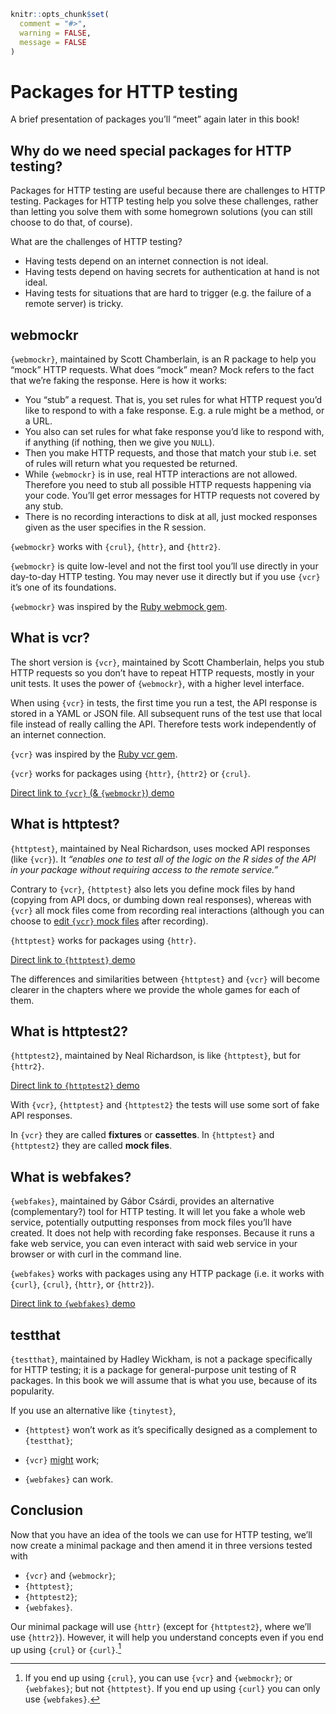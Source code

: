 ```r
knitr::opts_chunk$set(
  comment = "#>",
  warning = FALSE,
  message = FALSE
)
```

# Packages for HTTP testing {#pkgs-testing-chapter}

A brief presentation of packages you'll "meet" again later in this book!

## Why do we need special packages for HTTP testing?

Packages for HTTP testing are useful because there are challenges to HTTP testing.
Packages for HTTP testing help you solve these challenges, rather than letting you solve them with some homegrown solutions (you can still choose to do that, of course).

What are the challenges of HTTP testing?

* Having tests depend on an internet connection is not ideal.
* Having tests depend on having secrets for authentication at hand is not ideal.
* Having tests for situations that are hard to trigger (e.g. the failure of a remote server) is tricky.

## webmockr {#webmockr}

`{webmockr}`, maintained by Scott Chamberlain, is an R package to help you "mock" HTTP requests. What does "mock" mean? Mock refers to the fact that we're faking the response. Here is how it works:

* You "stub" a request. That is, you set rules for what HTTP request you'd like to respond to with a fake response. E.g. a rule might be a method, or a URL.
* You also can set rules for what fake response you'd like to respond with, if anything (if nothing, then we give you `NULL`).
* Then you make HTTP requests, and those that match your stub i.e. set of rules will return what you requested be returned.
* While `{webmockr}` is in use, real HTTP interactions are not allowed. Therefore you need to stub all possible HTTP requests happening via your code. You'll get error messages for HTTP requests not covered by any stub.
* There is no recording interactions to disk at all, just mocked responses given as the user specifies in the R session.

`{webmockr}` works with `{crul}`, `{httr}`, and `{httr2}`.

`{webmockr}` is quite low-level and not the first tool you'll use directly in your day-to-day HTTP testing.
You may never use it directly but if you use `{vcr}` it's one of its foundations.

`{webmockr}` was inspired by the [Ruby webmock gem](https://github.com/bblimke/webmock).

## What is vcr? {#what-vcr}

The short version is `{vcr}`, maintained by Scott Chamberlain, helps you stub HTTP requests so you don't have to repeat HTTP requests, mostly in your unit tests.
It uses the power of `{webmockr}`, with a higher level interface.

When using `{vcr}` in tests, the first time you run a test, the API response is stored in a YAML or JSON file.
All subsequent runs of the test use that local file instead of really calling the API.
Therefore tests work independently of an internet connection.

`{vcr}` was inspired by the [Ruby vcr gem](https://relishapp.com/vcr/vcr/docs).

`{vcr}` works for packages using `{httr}`, `{httr2}` or `{crul}`.

::: {.alert .alert-dismissible .alert-info} 
[Direct link to `{vcr}` (& `{webmockr}`) demo](#vcr)
:::

## What is httptest?

`{httptest}`, maintained by Neal Richardson, uses mocked API responses (like `{vcr}`).
It _"enables one to test all of the logic on the R sides of the API in your package without requiring access to the remote service."_

Contrary to `{vcr}`, `{httptest}` also lets you define mock files by hand (copying from API docs, or dumbing down real responses), whereas with `{vcr}` all mock files come from recording real interactions (although you can choose to [edit `{vcr}` mock files](https://docs.ropensci.org/vcr/articles/cassette-manual-editing.html) after recording).

`{httptest}` works for packages using `{httr}`.

::: {.alert .alert-dismissible .alert-info} 
[Direct link to `{httptest}` demo](#httptest)
:::

The differences and similarities between `{httptest}` and `{vcr}` will become clearer in the chapters where we provide the whole games for each of them.

## What is httptest2?

`{httptest2}`, maintained by Neal Richardson, is like `{httptest}`, but for `{httr2}`.


::: {.alert .alert-dismissible .alert-info} 
[Direct link to `{httptest2}` demo](#httptest2)
:::

::: {.alert .alert-dismissible .alert-primary} 
With `{vcr}`, `{httptest}` and `{httptest2}` the tests will use some sort of fake API responses.

In `{vcr}` they are called **fixtures** or **cassettes**.
In `{httptest}` and `{httptest2}` they are called **mock files**.
:::

## What is webfakes?

`{webfakes}`, maintained by Gábor Csárdi, provides an alternative (complementary?) tool for HTTP testing.
It will let you fake a whole web service, potentially outputting responses from mock files you'll have created.
It does not help with recording fake responses.
Because it runs a fake web service, you can even interact with said web service in your browser or with curl in the command line.

`{webfakes}` works with packages using any HTTP package (i.e. it works with `{curl}`, `{crul}`, `{httr}`, or `{httr2}`).

::: {.alert .alert-dismissible .alert-info} 
[Direct link to `{webfakes}` demo](#webfakes)
:::

## testthat

`{testthat}`, maintained by Hadley Wickham, is not a package specifically for HTTP testing; it is a package for general-purpose unit testing of R packages.
In this book we will assume that is what you use, because of its popularity.

If you use an alternative like `{tinytest}`, 

* `{httptest}` won't work as it's specifically designed as a complement to `{testthat}`;

* `{vcr}` [might](https://github.com/ropensci/vcr/issues/162) work;

* `{webfakes}` can work.

## Conclusion

Now that you have an idea of the tools we can use for HTTP testing, we'll now create a minimal package and then amend it in three versions tested with

* `{vcr}` and `{webmockr}`;
* `{httptest}`;
* `{httptest2}`;
* `{webfakes}`.

Our minimal package will use `{httr}` (except for `{httptest2}`, where we'll use `{httr2}`). However, it will help you understand concepts even if you end up using `{crul}` or `{curl}`.[^limits]


[^limits]:  If you end up using `{crul}`, you can use `{vcr}` and `{webmockr}`; or `{webfakes}`; but not `{httptest}`. If you end up using `{curl}` you can only use `{webfakes}`.
